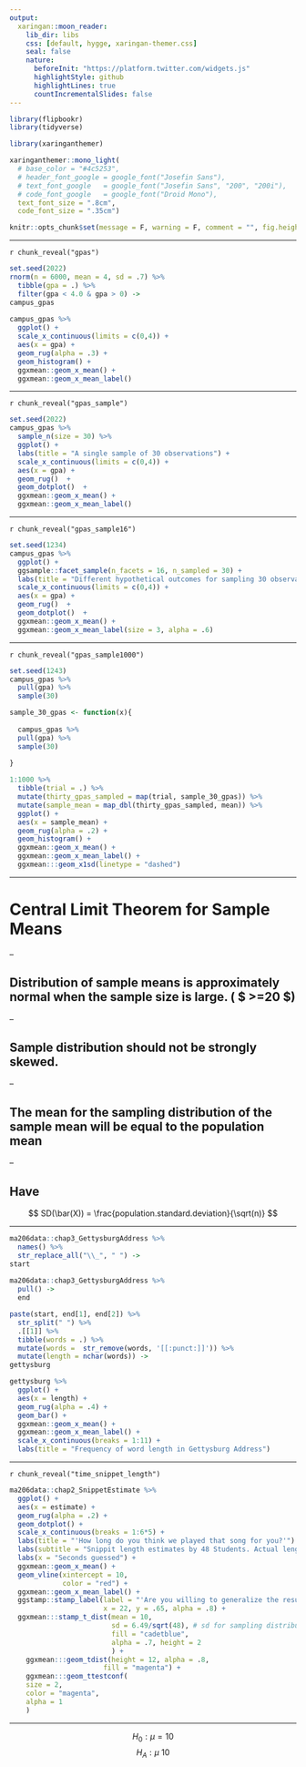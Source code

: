 ```yaml
---
output:
  xaringan::moon_reader:
    lib_dir: libs
    css: [default, hygge, xaringan-themer.css]
    seal: false
    nature:
      beforeInit: "https://platform.twitter.com/widgets.js"
      highlightStyle: github
      highlightLines: true
      countIncrementalSlides: false
---
```





```r
library(flipbookr)
library(tidyverse)
```

```r
library(xaringanthemer)

xaringanthemer::mono_light(
  # base_color = "#4c5253",
  # header_font_google = google_font("Josefin Sans"),
  # text_font_google   = google_font("Josefin Sans", "200", "200i"),
  # code_font_google   = google_font("Droid Mono"),
  text_font_size = ".8cm",
  code_font_size = ".35cm")
```

```r
knitr::opts_chunk$set(message = F, warning = F, comment = "", fig.height = 6, echo = F)
```


<!-- <img src="https://upload.wikimedia.org/wikipedia/commons/0/0e/Hinman_collator.jpg" width="150px"/> -->



---

`r chunk_reveal("gpas")`

```r
set.seed(2022)
rnorm(n = 6000, mean = 4, sd = .7) %>% 
  tibble(gpa = .) %>% 
  filter(gpa < 4.0 & gpa > 0) ->
campus_gpas
  
campus_gpas %>% 
  ggplot() + 
  scale_x_continuous(limits = c(0,4)) + 
  aes(x = gpa) + 
  geom_rug(alpha = .3) + 
  geom_histogram() + 
  ggxmean::geom_x_mean() + 
  ggxmean::geom_x_mean_label()
```


---

`r chunk_reveal("gpas_sample")`

```r
set.seed(2022)
campus_gpas %>% 
  sample_n(size = 30) %>% 
  ggplot() + 
  labs(title = "A single sample of 30 observations") +
  scale_x_continuous(limits = c(0,4)) +
  aes(x = gpa) + 
  geom_rug()  + 
  geom_dotplot()  + 
  ggxmean::geom_x_mean() + 
  ggxmean::geom_x_mean_label()
```


---

`r chunk_reveal("gpas_sample16")`

```r
set.seed(1234)
campus_gpas %>% 
  ggplot() + 
  ggsample::facet_sample(n_facets = 16, n_sampled = 30) +
  labs(title = "Different hypothetical outcomes for sampling 30 observations") +
  scale_x_continuous(limits = c(0,4)) +
  aes(x = gpa) + 
  geom_rug()  + 
  geom_dotplot()  + 
  ggxmean::geom_x_mean() + 
  ggxmean::geom_x_mean_label(size = 3, alpha = .6)
```

---

`r chunk_reveal("gpas_sample1000")`

```r
set.seed(1243)
campus_gpas %>% 
  pull(gpa) %>% 
  sample(30)

sample_30_gpas <- function(x){
  
  campus_gpas %>% 
  pull(gpa) %>% 
  sample(30)
  
}

1:1000 %>% 
  tibble(trial = .) %>% 
  mutate(thirty_gpas_sampled = map(trial, sample_30_gpas)) %>% 
  mutate(sample_mean = map_dbl(thirty_gpas_sampled, mean)) %>% 
  ggplot() + 
  aes(x = sample_mean) + 
  geom_rug(alpha = .2) + 
  geom_histogram() + 
  ggxmean::geom_x_mean() + 
  ggxmean::geom_x_mean_label() + 
  ggxmean:::geom_x1sd(linetype = "dashed")

```


---

# Central Limit Theorem for Sample Means

--

## Distribution of sample means is approximately normal when the sample size is large. ( $ >=20 $)

--

## Sample distribution should not be strongly skewed.

--

## The mean for the sampling distribution of the sample mean will be equal to the population mean

--

## Have 

$$ SD(\bar(X)) = \frac{population.standard.deviation}{\sqrt(n)} $$


---


```r
ma206data::chap3_GettysburgAddress %>% 
  names() %>% 
  str_replace_all("\\_", " ") ->
start
  
ma206data::chap3_GettysburgAddress %>% 
  pull() ->
  end

paste(start, end[1], end[2]) %>% 
  str_split(" ") %>% 
  .[[1]] %>% 
  tibble(words = .) %>% 
  mutate(words =  str_remove(words, '[[:punct:]]')) %>% 
  mutate(length = nchar(words)) ->
gettysburg

gettysburg %>%
  ggplot() + 
  aes(x = length) + 
  geom_rug(alpha = .4) + 
  geom_bar() +
  ggxmean::geom_x_mean() + 
  ggxmean::geom_x_mean_label() + 
  scale_x_continuous(breaks = 1:11) + 
  labs(title = "Frequency of word length in Gettysburg Address")

```




---

`r chunk_reveal("time_snippet_length")`

```r
ma206data::chap2_SnippetEstimate %>% 
  ggplot() + 
  aes(x = estimate) +
  geom_rug(alpha = .2) +
  geom_dotplot() + 
  scale_x_continuous(breaks = 1:6*5) + 
  labs(title = "'How long do you think we played that song for you?'") + 
  labs(subtitle = "Snippit length estimates by 48 Students. Actual length was 10 seconds") + 
  labs(x = "Seconds guessed") + 
  ggxmean::geom_x_mean() + 
  geom_vline(xintercept = 10,
             color = "red") +
  ggxmean::geom_x_mean_label() + 
  ggstamp::stamp_label(label = "'Are you willing to generalize the results of this study to all college students in the population?  That is, if we performed this same study on all college students, they would, on average, overestimate the acutal lenght of the snippet (10 seconds)'" %>%  str_wrap(30), 
                       x = 22, y = .65, alpha = .8) + 
  ggxmean:::stamp_t_dist(mean = 10, 
                         sd = 6.49/sqrt(48), # sd for sampling distribution
                         fill = "cadetblue",
                         alpha = .7, height = 2
                         ) + 
    ggxmean:::geom_tdist(height = 12, alpha = .8,
                       fill = "magenta") +
    ggxmean:::geom_ttestconf(
    size = 2, 
    color = "magenta",
    alpha = 1
    ) 
```


---


$$ H_0: \mu = 10 $$
$$ H_A: \mu \ 10 $$








